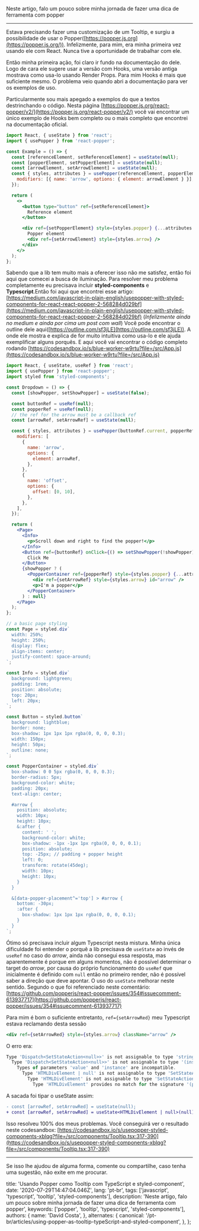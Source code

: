 Neste artigo, falo um pouco sobre minha jornada de fazer uma dica de ferramenta com popper

---

Estava precisando fazer uma customização de um Tooltip, e surgiu a possibilidade de usar o Popper([https://popper.js.org](https://popper.js.org/)). Infelizmente, para mim, era minha primeira vez usando ele com React. Nunca tive a oportunidade de trabalhar com ele.

Então minha primeira ação, foi claro ir fundo na documentação do dele. Logo de cara ele sugere usar a versão com Hooks, uma versão antiga mostrava como usa-lo usando Render Props. Para mim Hooks é mais que suficiente mesmo. O problema veio quando abri a documentação para ver os exemplos de uso.

Particularmente sou mais apegado a exemplos do que a textos destrinchando o código. Nesta página [https://popper.js.org/react-popper/v2/](https://popper.js.org/react-popper/v2/) você vai encontrar um único exemplo de Hooks bem completo ou o mais completo que encontrei na documentação oficial.

```jsx
import React, { useState } from 'react';
import { usePopper } from 'react-popper';

const Example = () => {
  const [referenceElement, setReferenceElement] = useState(null);
  const [popperElement, setPopperElement] = useState(null);
  const [arrowElement, setArrowElement] = useState(null);
  const { styles, attributes } = usePopper(referenceElement, popperElement, {
    modifiers: [{ name: 'arrow', options: { element: arrowElement } }],
  });

  return (
    <>
      <button type="button" ref={setReferenceElement}>
        Reference element
      </button>

      <div ref={setPopperElement} style={styles.popper} {...attributes.popper}>
        Popper element
        <div ref={setArrowElement} style={styles.arrow} />
      </div>
    </>
  );
};
```

Sabendo que a lib tem muito mais a oferecer isso não me satisfez, então foi aqui que comecei a busca de iluminação. Para resolver meu problema completamente eu precisava incluir **styled-components** e **Typescript**.Então foi aqui que encontrei esse artigo: [https://medium.com/javascript-in-plain-english/usepopper-with-styled-components-for-react-react-popper-2-568284d029bf](https://medium.com/javascript-in-plain-english/usepopper-with-styled-components-for-react-react-popper-2-568284d029bf) (_Infelizmente ainda no medium e ainda por cima um post com wall_) Você pode encontrar o outline dele aqui([https://outline.com/sf3jLE](https://outline.com/sf3jLE)). A onde ele mostra e explica de for muito intuitiva como usa-lo e ele ajuda exemplificar alguns porquês. E aqui você vai encontrar o código completo rodando [https://codesandbox.io/s/blue-worker-w9rtu?file=/src/App.js](https://codesandbox.io/s/blue-worker-w9rtu?file=/src/App.js)

```jsx
import React, { useState, useRef } from 'react';
import { usePopper } from 'react-popper';
import styled from 'styled-components';

const Dropdown = () => {
  const [showPopper, setShowPopper] = useState(false);

  const buttonRef = useRef(null);
  const popperRef = useRef(null);
  // the ref for the arrow must be a callback ref
  const [arrowRef, setArrowRef] = useState(null);

  const { styles, attributes } = usePopper(buttonRef.current, popperRef.current, {
    modifiers: [
      {
        name: 'arrow',
        options: {
          element: arrowRef,
        },
      },
      {
        name: 'offset',
        options: {
          offset: [0, 10],
        },
      },
    ],
  });

  return (
    <Page>
      <Info>
        <p>Scroll down and right to find the popper!</p>
      </Info>
      <Button ref={buttonRef} onClick={() => setShowPopper(!showPopper)}>
        Click Me
      </Button>
      {showPopper ? (
        <PopperContainer ref={popperRef} style={styles.popper} {...attributes.popper}>
          <div ref={setArrowRef} style={styles.arrow} id="arrow" />
          <p>I'm a popper</p>
        </PopperContainer>
      ) : null}
    </Page>
  );
};

// a basic page styling
const Page = styled.div`
  width: 250%;
  height: 250%;
  display: flex;
  align-items: center;
  justify-content: space-around;
`;

const Info = styled.div`
  background: lightgreen;
  padding: 1rem;
  position: absolute;
  top: 20px;
  left: 20px;
`;

const Button = styled.button`
  background: lightblue;
  border: none;
  box-shadow: 1px 1px 1px rgba(0, 0, 0, 0.3);
  width: 150px;
  height: 50px;
  outline: none;
`;

const PopperContainer = styled.div`
  box-shadow: 0 0 5px rgba(0, 0, 0, 0.3);
  border-radius: 5px;
  background-color: white;
  padding: 20px;
  text-align: center;

  #arrow {
    position: absolute;
    width: 10px;
    height: 10px;
    &:after {
      content: ' ';
      background-color: white;
      box-shadow: -1px -1px 1px rgba(0, 0, 0, 0.1);
      position: absolute;
      top: -25px; // padding + popper height
      left: 0;
      transform: rotate(45deg);
      width: 10px;
      height: 10px;
    }
  }

  &[data-popper-placement^='top'] > #arrow {
    bottom: -30px;
    :after {
      box-shadow: 1px 1px 1px rgba(0, 0, 0, 0.1);
    }
  }
`;
```

Ótimo só precisava incluir algum Typescript nesta mistura. Minha única dificuldade foi entender o porquê a lib precisava de `useState` ao invés de `useRef` no caso do _arrow_, ainda não consegui essa resposta, mas aparentemente é porque em alguns momentos, não é possível determinar o target do _arrow_, por causa do próprio funcionamento do `useRef` que inicialmente é definido com `null` então no primeiro render, não é possível saber a direção que deve apontar. O uso do `useState` melhorar neste sentido. Segundo o que foi referenciado neste comentário: [https://github.com/popperjs/react-popper/issues/354#issuecomment-613937717](https://github.com/popperjs/react-popper/issues/354#issuecomment-613937717)

Para mim é bom o suficiente entretanto, `ref={setArrowRed}` meu Typescript estava reclamando desta sessão

```jsx
<div ref={setArrowRed} style={styles.arrow} className="arrow" />
```

O erro era:

```jsx
Type 'Dispatch<SetStateAction<null>>' is not assignable to type 'string | ((instance: HTMLDivElement | null) => void) | RefObject<HTMLDivElement> | null | undefined'.
  Type 'Dispatch<SetStateAction<null>>' is not assignable to type '(instance: HTMLDivElement | null) => void'.
    Types of parameters 'value' and 'instance' are incompatible.
      Type 'HTMLDivElement | null' is not assignable to type 'SetStateAction<null>'.
        Type 'HTMLDivElement' is not assignable to type 'SetStateAction<null>'.
          Type 'HTMLDivElement' provides no match for the signature '(prevState: null): null'
```

A sacada foi tipar o useState assim:

```diff
- const [arrowRef, setArrowRed] = useState(null);
+ const [arrowRef, setArrowRed] = useState<HTMLDivElement | null>(null);
```

Isso resolveu 100% dos meus problemas. Você conseguirá ver o resultado neste codesandbox: [https://codesandbox.io/s/usepopper-styled-components-xblqg?file=/src/components/Tooltip.tsx:317-390](https://codesandbox.io/s/usepopper-styled-components-xblqg?file=/src/components/Tooltip.tsx:317-390)

---

Se isso lhe ajudou de alguma forma, comente ou compartilhe, caso tenha uma sugestão, não exite em me procurar.

  title: 'Usando Popper como Tooltip com TypeScript e styled-component',
  date: '2020-07-29T14:47:04.046Z',
  lang: 'pt-br',
  tags: ['javascript', 'typescript', 'tooltip', 'styled-components'],
  description:
    'Neste artigo, falo um pouco sobre minha jornada de fazer uma dica de ferramenta com popper',
  keywords: ['popper', 'tooltip', 'typescript', 'styled-components'],
  authors: {
    name: 'David Costa',
  },
  alternates: {
    canonical: '/pt-br/articles/using-popper-as-tooltip-typeScript-and-styled-component',
  },
};


